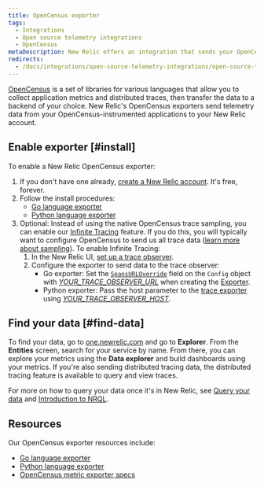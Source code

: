 ```yaml
---
title: OpenCensus exporter
tags:
  - Integrations
  - Open source telemetry integrations
  - OpenCensus
metaDescription: New Relic offers an integration that sends your OpenCensus telemetry data to your New Relic account.
redirects:
  - /docs/integrations/open-source-telemetry-integrations/open-source-telemetry-integration-list/new-relics-opencensus-integration
---
```


[OpenCensus](https://opencensus.io/) is a set of libraries for various languages that allow you to collect application metrics and distributed traces, then transfer the data to a backend of your choice. New Relic's OpenCensus exporters send telemetry data from your OpenCensus-instrumented applications to your New Relic account.

## Enable exporter [#install]

To enable a New Relic OpenCensus exporter:

1. If you don't have one already, [create a New Relic account](https://newrelic.com/signup). It's free, forever. 
2. Follow the install procedures:
   * [Go language exporter](https://github.com/newrelic/newrelic-opencensus-exporter-go)
   * [Python language exporter](https://github.com/newrelic/newrelic-opencensus-exporter-python)
3. Optional: Instead of using the native OpenCensus trace sampling, you can enable our [Infinite Tracing](/docs/introduction-infinite-tracing) feature. If you do this, you will typically want to configure OpenCensus to send us all trace data ([learn more about sampling](/docs/understand-dependencies/distributed-tracing/enable-configure/integrations-enable-distributed-tracing#integrations)). To enable Infinite Tracing:
   1. In the New Relic UI, [set up a trace observer](/docs/infinite-tracing-set-trace-observer#set-up).
   2. Configure the exporter to send data to the trace observer:
      * Go exporter: Set the [`SpansURLOverride`](https://godoc.org/github.com/newrelic/newrelic-telemetry-sdk-go/telemetry#Config) field on the `Config` object with [<var>YOUR_TRACE_OBSERVER_URL</var>](https://docs.newrelic.com/docs/infinite-tracing-set-trace-observer#ui-endpoints) when creating the [Exporter](https://godoc.org/github.com/newrelic/newrelic-opencensus-exporter-go/nrcensus#NewExporter).
      * Python exporter: Pass the host parameter to the [trace exporter](https://newrelic.github.io/newrelic-opencensus-exporter-python/api.html#opencensus_ext_newrelic.trace.NewRelicTraceExporter "Link opens in a new window.") using [<var>YOUR_TRACE_OBSERVER_HOST</var>](https://docs.newrelic.com/docs/infinite-tracing-set-trace-observer#ui-endpoints).

## Find your data [#find-data]

To find your data, go to [one.newrelic.com](https://one.newrelic.com/ "Link opens in a new window.") and go to **Explorer**. From the **Entities** screen, search for your service by name. From there, you can explore your metrics using the **Data explorer** and build dashboards using your metrics. If you're also sending distributed tracing data, the distributed tracing feature is available to query and view traces.

For more on how to query your data once it's in New Relic, see [Query your data](/docs/using-new-relic/data/understand-data/query-new-relic-data) and [Introduction to NRQL](/docs/query-data/nrql-new-relic-query-language/getting-started/introduction-nrql).

## Resources

Our OpenCensus exporter resources include:

* [Go language exporter](https://github.com/newrelic/newrelic-opencensus-exporter-go)
* [Python language exporter](https://github.com/newrelic/newrelic-opencensus-exporter-python)
* [OpenCensus metric exporter specs](https://github.com/newrelic/newrelic-exporter-specs/blob/master/opencensus/OpenCensus-Metrics.md)
